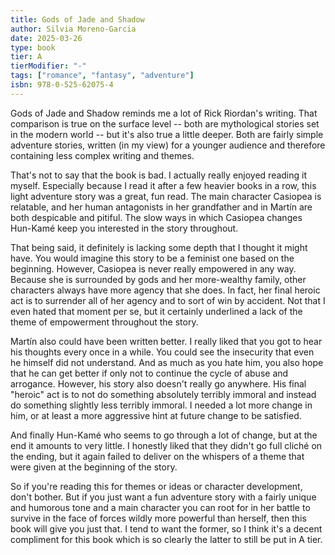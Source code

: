```yaml
---
title: Gods of Jade and Shadow
author: Silvia Moreno-Garcia
date: 2025-03-26
type: book
tier: A
tierModifier: "-"
tags: ["romance", "fantasy", "adventure"]
isbn: 978-0-525-62075-4
---
```


Gods of Jade and Shadow reminds me a lot of Rick Riordan's writing. That comparison is true on the surface level -- both are mythological stories set in the modern world -- but it's also true a little deeper. Both are fairly simple adventure stories, written (in my view) for a younger audience and therefore containing less complex writing and themes.

That's not to say that the book is bad. I actually really enjoyed reading it myself. Especially because I read it after a few heavier books in a row, this light adventure story was a great, fun read. The main character Casiopea is relatable, and her human antagonists in her grandfather and in Martín are both despicable and pitiful. The slow ways in which Casiopea changes Hun-Kamé keep you interested in the story throughout.

That being said, it definitely is lacking some depth that I thought it might have. You would imagine this story to be a feminist one based on the beginning. However, Casiopea is never really empowered in any way. Because she is surrounded by gods and her more-wealthy family, other characters always have more agency that she does. In fact, her final heroic act is to surrender all of her agency and to sort of win by accident. Not that I even hated that moment per se, but it certainly underlined a lack of the theme of empowerment throughout the story.

Martín also could have been written better. I really liked that you got to hear his thoughts every once in a while. You could see the insecurity that even he himself did not understand. And as much as you hate him, you also hope that he can get better if only not to continue the cycle of abuse and arrogance. However, his story also doesn't really go anywhere. His final "heroic" act is to not do something absolutely terribly immoral and instead do something slightly less terribly immoral. I needed a lot more change in him, or at least a more aggressive hint at future change to be satisfied.

And finally Hun-Kamé who seems to go through a lot of change, but at the end it amounts to very little. I honestly liked that they didn't go full cliché on the ending, but it again failed to deliver on the whispers of a theme that were given at the beginning of the story.

So if you're reading this for themes or ideas or character development, don't bother. But if you just want a fun adventure story with a fairly unique and humorous tone and a main character you can root for in her battle to survive in the face of forces wildly more powerful than herself, then this book will give you just that. I tend to want the former, so I think it's a decent compliment for this book which is so clearly the latter to still be put in A tier.
